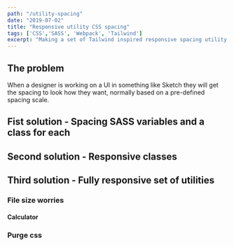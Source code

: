 ```yaml
---
path: "/utility-spacing"
date: "2019-07-02"
title: "Responsive utility CSS spacing"
tags: ['CSS','SASS', 'Webpack', 'Tailwind']
excerpt: "Making a set of Tailwind inspired responsive spacing utility classes with SASS"
---
```



## The problem
When a designer is working on a UI in something like Sketch they will get the spacing to look how they want, normally based on a pre-defined spacing scale.

<Spacer size={24}/>
<Spacer size={48}/>
<Spacer size={96}/>
<Spacer size={128}/>




## Fist solution - Spacing SASS variables and a class for each

## Second solution - Responsive classes

## Third solution - Fully responsive set of utilities

### File size worries

#### Calculator
<Calculator/>

### Purge css 